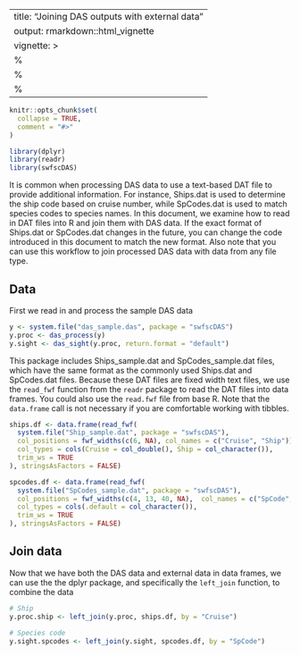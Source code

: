 ---
title: "Joining DAS outputs with external data"
output: rmarkdown::html_vignette
vignette: >
 %\VignetteIndexEntry{Joining DAS outputs with external data}
  %\VignetteEngine{knitr::rmarkdown}
  %\VignetteEncoding{UTF-8}
  ---
  
```r
knitr::opts_chunk$set(
  collapse = TRUE,
  comment = "#>"
)
```
  
```r
library(dplyr)
library(readr)
library(swfscDAS)
```

It is common when processing DAS data to use a text-based DAT file to provide additional information. For instance, Ships.dat is used to determine the ship code based on cruise number, while SpCodes.dat is used to match species codes to species names. In this document, we examine how to read in DAT files into R and join them with DAS data. If the exact format of Ships.dat or SpCodes.dat changes in the future, you can change the code introduced in this document to match the new format. Also note that you can use this workflow to join processed DAS data with data from any file type.

## Data

First we read in and process the sample DAS data

```r
y <- system.file("das_sample.das", package = "swfscDAS")
y.proc <- das_process(y)
y.sight <- das_sight(y.proc, return.format = "default")
```

This package includes Ships_sample.dat and SpCodes_sample.dat files, which have the same format as the commonly used Ships.dat and SpCodes.dat files. Because these DAT files are fixed width text files, we use the `read_fwf` function from the `readr` package to read the DAT files into data frames. You could also use the `read.fwf` file from base R. Note that the `data.frame` call is not necessary if you are comfortable working with tibbles.

```r
ships.df <- data.frame(read_fwf(
  system.file("Ship_sample.dat", package = "swfscDAS"), 
  col_positions = fwf_widths(c(6, NA), col_names = c("Cruise", "Ship")),
  col_types = cols(Cruise = col_double(), Ship = col_character()),
  trim_ws = TRUE
), stringsAsFactors = FALSE)

spcodes.df <- data.frame(read_fwf(
  system.file("SpCodes_sample.dat", package = "swfscDAS"), 
  col_positions = fwf_widths(c(4, 13, 40, NA),  col_names = c("SpCode", "Abbr", "SciName", "CommonName")),
  col_types = cols(.default = col_character()),
  trim_ws = TRUE
), stringsAsFactors = FALSE)
```

## Join data

Now that we have both the DAS data and external data in data frames, we can use the the dplyr package, and specifically the `left_join` function, to combine the data

```r
# Ship 
y.proc.ship <- left_join(y.proc, ships.df, by = "Cruise")

# Species code
y.sight.spcodes <- left_join(y.sight, spcodes.df, by = "SpCode")
```
